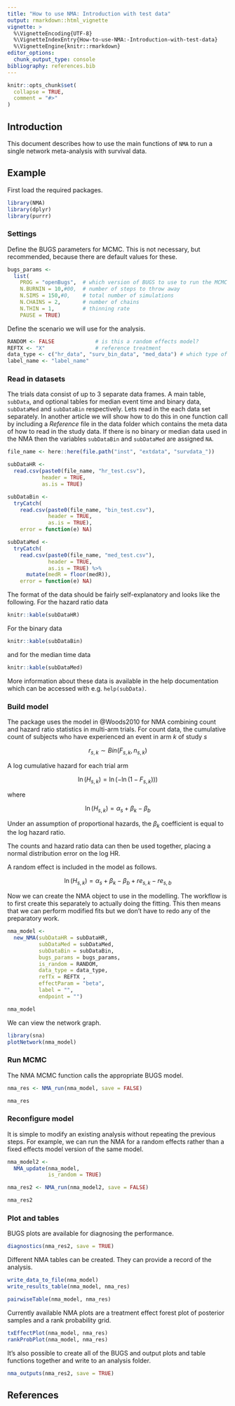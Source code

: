 ```yaml
---
title: "How to use NMA: Introduction with test data"
output: rmarkdown::html_vignette
vignette: >
  %\VignetteEncoding{UTF-8}
  %\VignetteIndexEntry{How-to-use-NMA:-Introduction-with-test-data}
  %\VignetteEngine{knitr::rmarkdown}
editor_options: 
  chunk_output_type: console
bibliography: references.bib
---
```


```r
knitr::opts_chunk$set(
  collapse = TRUE,
  comment = "#>"
)
```

## Introduction

This document describes how to use the main functions of `NMA` to run a single network meta-analysis with survival data.

## Example

First load the required packages.

```r
library(NMA)
library(dplyr)
library(purrr)
```

### Settings

Define the BUGS parameters for MCMC.
This is not necessary, but recommended, because there are default values for these.

```r
bugs_params <-
  list(
    PROG = "openBugs",  # which version of BUGS to use to run the MCMC
    N.BURNIN = 10,#00,  # number of steps to throw away
    N.SIMS = 150,#0,    # total number of simulations
    N.CHAINS = 2,       # number of chains
    N.THIN = 1,         # thinning rate
    PAUSE = TRUE)
```

Define the scenario we will use for the analysis.

```r
RANDOM <- FALSE             # is this a random effects model?
REFTX <- "X"                # reference treatment
data_type <- c("hr_data", "surv_bin_data", "med_data") # which type of data to use
label_name <- "label_name"
```


### Read in datasets

The trials data consist of up to 3 separate data frames.
A main table, `subData`, and optional tables for median event time and binary data, `subDataMed` and `subDataBin` respectively.
Lets read in the each data set separately.
In another article we will show how to do this in one function call by including a _Reference_ file in the data folder which contains the meta data of how to read in the study data.
If there is no binary or median data used in the NMA then the variables `subDataBin` and `subDataMed` are assigned `NA`.

```r
file_name <- here::here(file.path("inst", "extdata", "survdata_"))

subDataHR <-
  read.csv(paste0(file_name, "hr_test.csv"),
           header = TRUE,
           as.is = TRUE)

subDataBin <-
  tryCatch(
    read.csv(paste0(file_name, "bin_test.csv"),
             header = TRUE,
             as.is = TRUE),
    error = function(e) NA)

subDataMed <-
  tryCatch(
    read.csv(paste0(file_name, "med_test.csv"),
             header = TRUE,
             as.is = TRUE) %>% 
      mutate(medR = floor(medR)),
    error = function(e) NA)
```

The format of the data should be fairly self-explanatory and looks like the following.
For the hazard ratio data

```r
knitr::kable(subDataHR)
```

For the binary data

```r
knitr::kable(subDataBin)
```

and for the median time data

```r
knitr::kable(subDataMed)
```

More information about these data is available in the help documentation which can be accessed with e.g. `help(subData)`.


### Build model

The package uses the model in @Woods2010 for NMA combining count and hazard ratio statistics in multi-arm trials.
For count data, the cumulative count of subjects who have experienced an event in arm $k$ of study $s$

$$
r_{s,k} \sim Bin(F_{s,k}, n_{s,k})
$$

A log cumulative hazard for each trial arm

$$
\ln (H_{s,k}) = \ln ( - \ln (1 - F_{s,k})))
$$

where

$$
\ln (H_{s,k}) = \alpha_s + \beta_k - \beta_b
$$

Under an assumption of proportional hazards, the $\beta_k$ coefficient is equal to the log hazard ratio.

The counts and hazard ratio data can then be used together, placing a normal distribution error on the log HR.

A random effect is included in the model as follows.

$$
\ln (H_{s,k}) = \alpha_s + \beta_k - \beta_b + re_{s,k} - re_{s,b}
$$


Now we can create the NMA object to use in the modelling.
The workflow is to first create this separately to actually doing the fitting.
This then means that we can perform modified fits but we don't have to redo any of the preparatory work.

```r
nma_model <-
  new_NMA(subDataHR = subDataHR,
          subDataMed = subDataMed,
          subDataBin = subDataBin,
          bugs_params = bugs_params,
          is_random = RANDOM,
          data_type = data_type,
          refTx = REFTX ,
          effectParam = "beta",
          label = "",
          endpoint = "")

nma_model
```

We can view the network graph.

```r
library(sna)
plotNetwork(nma_model)
```


### Run MCMC

The NMA MCMC function calls the appropriate BUGS model.

```r
nma_res <- NMA_run(nma_model, save = FALSE)

nma_res
```


### Reconfigure model

It is simple to modify an existing analysis without repeating the previous steps.
For example, we can run the NMA for a random effects rather than a fixed effects model version of the same model.

```r
nma_model2 <-
  NMA_update(nma_model,
             is_random = TRUE)
```

```r
nma_res2 <- NMA_run(nma_model2, save = FALSE)

nma_res2
```


### Plot and tables

BUGS plots are available for diagnosing the performance.

```r
diagnostics(nma_res2, save = TRUE)
```

Different NMA tables can be created. They can provide a record of the analysis.

```r
write_data_to_file(nma_model)
write_results_table(nma_model, nma_res)
```

```r
pairwiseTable(nma_model, nma_res)
```

Currently available NMA plots are a treatment effect forest plot of posterior samples and a rank probability grid.

```r
txEffectPlot(nma_model, nma_res)
rankProbPlot(nma_model, nma_res)
```

It's also possible to create all of the BUGS and output plots and table functions together and write to an analysis folder.

```r
nma_outputs(nma_res2, save = TRUE)
```

## References

